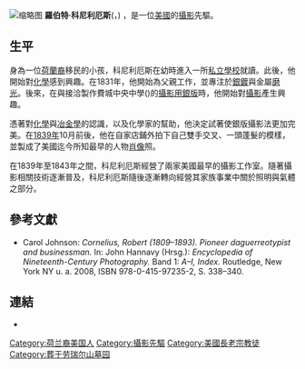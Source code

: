 [[File:RobertCornelius.jpg|缩略图]]
'''羅伯特·科尼利厄斯'''({{lang-en|'''Robert Cornelius'''}}，{{Bd|1809年|3月1日|1893年|8月10日}}) ，是一位[[美國|美國]]的[[攝影|攝影]]先驅。

== 生平 ==
身為一位[[荷蘭人|荷蘭裔]]移民的小孩，科尼利厄斯在幼時進入一所[[私立學校|私立學校]]就讀。此後，他開始對[[化學|化學]]感到興趣。在1831年，他開始為父親工作，並專注於[[鍍膜|銀鍍]]與金屬[[磨光|磨光]]。後來，在與{{link-en|喬瑟夫·薩克斯頓|Joseph Saxton}}接洽製作費城中央中學({{lang-en|Central High School}})的[[銀版攝影法|攝影用銀版]]時，他開始對[[攝影|攝影]]產生興趣。

憑著對[[化學|化學]]與[[冶金學|冶金學]]的認識，以及化學家{{link-en|保羅·貝克·哥達爾德|Paul Beck Goddard}}的幫助，他決定試著使銀版攝影法更加完美。在[[1839年|1839年]]10月前後，他在自家店鋪外拍下自己雙手交叉、一頭蓬髮的模樣，並製成了美國迄今所知最早的人物[[肖像|肖像]]照。

在1839年至1843年之間，科尼利厄斯經營了兩家美國最早的攝影工作室。隨著攝影相關技術逐漸普及，科尼利厄斯隨後逐漸轉向經營其家族事業中關於照明與氣體之部分。 
== 參考文獻 ==
{{Reflist|2}}
* Carol Johnson: ''Cornelius, Robert (1809–1893). Pioneer daguerreotypist and businessman.'' In: John Hannavy (Hrsg.): ''Encyclopedia of Nineteenth-Century Photography.'' Band 1: ''A–I, Index.'' Routledge, New York NY u. a. 2008, ISBN 978-0-415-97235-2, S. 338–340.
== 連結 ==
* {{commonscat-inline|Robert Cornelius}}

{{Authority control}}

{{DEFAULTSORT:Cornelius, Robert}}
[[Category:荷兰裔美国人|Category:荷兰裔美国人]]
[[Category:攝影先驅|Category:攝影先驅]]
[[Category:美國長老宗教徒|Category:美國長老宗教徒]]
[[Category:葬于劳瑞尔山墓园|Category:葬于劳瑞尔山墓园]]